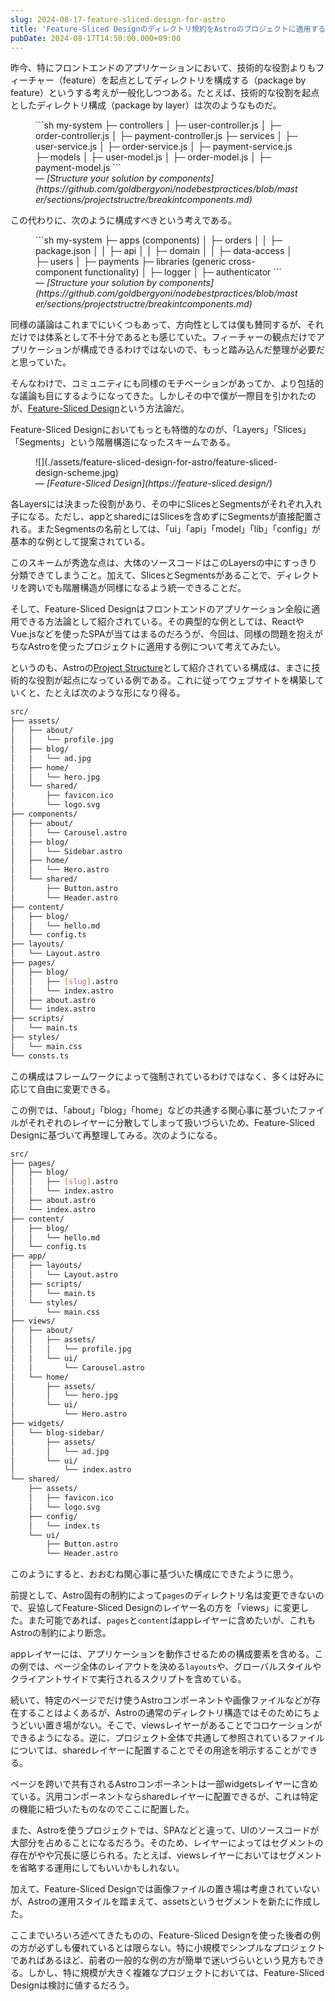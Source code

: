 ```yaml
---
slug: 2024-08-17-feature-sliced-design-for-astro
title: 'Feature-Sliced Designのディレクトリ規約をAstroのプロジェクトに適用する'
pubDate: 2024-08-17T14:50:00.000+09:00
---
```


昨今、特にフロントエンドのアプリケーションにおいて、技術的な役割よりもフィーチャー（feature）を起点としてディレクトリを構成する（package by feature）というする考えが一般化しつつある。たとえば、技術的な役割を起点としたディレクトリ構成（package by layer）は次のようなものだ。

<figure>
```sh
my-system
├─ controllers
│  ├─ user-controller.js
│  ├─ order-controller.js
│  ├─ payment-controller.js
├─ services
│  ├─ user-service.js
│  ├─ order-service.js
│  ├─ payment-service.js
├─ models
│  ├─ user-model.js
│  ├─ order-model.js
│  ├─ payment-model.js
```

<figcaption>
  &mdash; <cite>[Structure your solution by components](https://github.com/goldbergyoni/nodebestpractices/blob/master/sections/projectstructre/breakintcomponents.md)</cite>
</figcaption>
</figure>

この代わりに、次のように構成すべきという考えである。

<figure>
```sh
my-system
├─ apps (components)
│  ├─ orders
│  │ ├─ package.json
│  │ ├─ api
│  │ ├─ domain
│  │ ├─ data-access
│  ├─ users
│  ├─ payments
├─ libraries (generic cross-component functionality)
│  ├─ logger
│  ├─ authenticator
```

<figcaption>
  &mdash; <cite>[Structure your solution by components](https://github.com/goldbergyoni/nodebestpractices/blob/master/sections/projectstructre/breakintcomponents.md)</cite>
</figcaption>
</figure>

同様の議論はこれまでにいくつもあって、方向性としては僕も賛同するが、それだけでは体系として不十分であるとも感じていた。フィーチャーの観点だけでアプリケーションが構成できるわけではないので、もっと踏み込んだ整理が必要だと思っていた。

そんなわけで、コミュニティにも同様のモチベーションがあってか、より包括的な議論も目にするようになってきた。しかしその中で僕が一際目を引かれたのが、[Feature-Sliced Design](https://feature-sliced.design/)という方法論だ。

Feature-Sliced Designにおいてもっとも特徴的なのが、「Layers」「Slices」「Segments」という階層構造になったスキームである。

<figure>
  ![](./assets/feature-sliced-design-for-astro/feature-sliced-design-scheme.jpg)
  <figcaption>
    &mdash; <cite>[Feature-Sliced Design](https://feature-sliced.design/)</cite>
  </figcaption>
</figure>

各Layersには決まった役割があり、その中にSlicesとSegmentsがそれぞれ入れ子になる。ただし、appとsharedにはSlicesを含めずにSegmentsが直接配置される。またSegmentsの名前としては、「ui」「api」「model」「lib」「config」が基本的な例として提案されている。

このスキームが秀逸な点は、大体のソースコードはこのLayersの中にすっきり分類できてしまうこと。加えて、SlicesとSegmentsがあることで、ディレクトリを跨いでも階層構造が同様になるよう統一できることだ。

そして、Feature-Sliced Designはフロントエンドのアプリケーション全般に適用できる方法論として紹介されている。その典型的な例としては、ReactやVue.jsなどを使ったSPAが当てはまるのだろうが、今回は、同様の問題を抱えがちなAstroを使ったプロジェクトに適用する例について考えてみたい。

というのも、Astroの[Project Structure](https://docs.astro.build/en/basics/project-structure/)として紹介されている構成は、まさに技術的な役割が起点になっている例である。これに従ってウェブサイトを構築していくと、たとえば次のような形になり得る。

```sh
src/
├── assets/
│   ├── about/
│   │   └── profile.jpg
│   ├── blog/
│   │   └── ad.jpg
│   ├── home/
│   │   └── hero.jpg
│   └── shared/
│       ├── favicon.ico
│       └── logo.svg
├── components/
│   ├── about/
│   │   └── Carousel.astro
│   ├── blog/
│   │   └── Sidebar.astro
│   ├── home/
│   │   └── Hero.astro
│   └── shared/
│       ├── Button.astro
│       └── Header.astro
├── content/
│   ├── blog/
│   │   └── hello.md
│   └── config.ts
├── layouts/
│   └── Layout.astro
├── pages/
│   ├── blog/
│   │   ├── [slug].astro
│   │   └── index.astro
│   ├── about.astro
│   └── index.astro
├── scripts/
│   └── main.ts
├── styles/
│   └── main.css
└── consts.ts
```

この構成はフレームワークによって強制されているわけではなく、多くは好みに応じて自由に変更できる。

この例では、「about」「blog」「home」などの共通する関心事に基づいたファイルがそれぞれのレイヤーに分散してしまって扱いづらいため、Feature-Sliced Designに基づいて再整理してみる。次のようになる。

```sh
src/
├── pages/
│   ├── blog/
│   │   ├── [slug].astro
│   │   └── index.astro
│   ├── about.astro
│   └── index.astro
├── content/
│   ├── blog/
│   │   └── hello.md
│   └── config.ts
├── app/
│   ├── layouts/
│   │   └── Layout.astro
│   ├── scripts/
│   │   └── main.ts
│   └── styles/
│       └── main.css
├── views/
│   ├── about/
│   │   ├── assets/
│   │   │   └── profile.jpg
│   │   └── ui/
│   │       └── Carousel.astro
│   └── home/
│       ├── assets/
│       │   └── hero.jpg
│       └── ui/
│           └── Hero.astro
├── widgets/
│   └── blog-sidebar/
│       ├── assets/
│       │   └── ad.jpg
│       └── ui/
│           └── index.astro
└── shared/
    ├── assets/
    │   ├── favicon.ico
    │   └── logo.svg
    ├── config/
    │   └── index.ts
    └── ui/
        ├── Button.astro
        └── Header.astro
```

このようにすると、おおむね関心事に基づいた構成にできたように思う。

前提として、Astro固有の制約によって`pages`のディレクトリ名は変更できないので、妥協してFeature-Sliced Designのレイヤー名の方を「views」に変更した。また可能であれば、`pages`と`content`はappレイヤーに含めたいが、これもAstroの制約により断念。

appレイヤーには、アプリケーションを動作させるための構成要素を含める。この例では、ページ全体のレイアウトを決める`layouts`や、グローバルスタイルやクライアントサイドで実行されるスクリプトを含めている。

続いて、特定のページでだけ使うAstroコンポーネントや画像ファイルなどが存在することはよくあるが、Astroの通常のディレクトリ構造ではそのためにちょうどいい置き場がない。そこで、viewsレイヤーがあることでコロケーションができるようになる。逆に、プロジェクト全体で共通して参照されているファイルについては、sharedレイヤーに配置することでその用途を明示することができる。

ページを跨いで共有されるAstroコンポーネントは一部widgetsレイヤーに含めている。汎用コンポーネントならsharedレイヤーに配置できるが、これは特定の機能に紐づいたものなのでここに配置した。

また、Astroを使うプロジェクトでは、SPAなどと違って、UIのソースコードが大部分を占めることになるだろう。そのため、レイヤーによってはセグメントの存在がやや冗長に感じられる。たとえば、viewsレイヤーにおいてはセグメントを省略する運用にしてもいいかもしれない。

加えて、Feature-Sliced Designでは画像ファイルの置き場は考慮されていないが、Astroの運用スタイルを踏まえて、assetsというセグメントを新たに作成した。

ここまでいろいろ述べてきたものの、Feature-Sliced Designを使った後者の例の方が必ずしも優れているとは限らない。特に小規模でシンプルなプロジェクトであればあるほど、前者の一般的な例の方が簡単で迷いづらいという見方もできる。しかし、特に規模が大きく複雑なプロジェクトにおいては、Feature-Sliced Designは検討に値するだろう。
